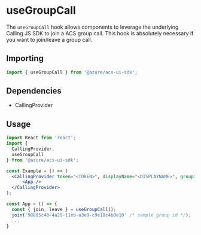 
<Meta title="Hooks/Calling/useGroupCall" />

# useGroupCall

The `useGroupCall` hook allows components to leverage the underlying Calling JS SDK to join a ACS group call.
This hook is absolutely necessary if you want to join/leave a group call.

## Importing

```javascript
import { useGroupCall } from '@azure/acs-ui-sdk';
```

## Dependencies

- CallingProvider

## Usage

```jsx
import React from 'react';
import {
  CallingProvider,
  useGroupCall
} from '@azure/acs-ui-sdk';

const Example = () => (
  <CallingProvider token="<TOKEN>", displayName="<DISPLAYNAME>", groupId="<GROUPID>">
      <App />
  </CallingProvider>
);

const App = () => {
  const { join, leave } = useGroupCall();
  join('98885c40-4a29-11eb-a3e9-c9e18c4b8e10' /* sample group id */);
  ...
}
```

